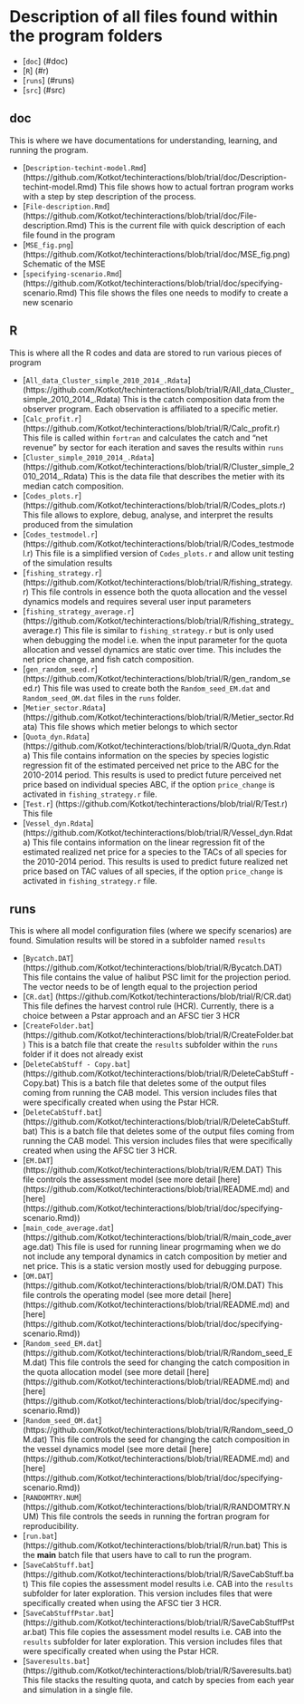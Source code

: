# Description of all files found within the program folders

* [`doc`] (#doc)
* [`R`] (#r)
* [`runs`] (#runs)
* [`src`] (#src)

## doc
This is where we have documentations for understanding, learning, and running the program.

* [`Description-techint-model.Rmd`] (https://github.com/Kotkot/techinteractions/blob/trial/doc/Description-techint-model.Rmd)
This file shows how to actual fortran program works with a step by step description of the process. 
* [`File-description.Rmd`] (https://github.com/Kotkot/techinteractions/blob/trial/doc/File-description.Rmd)
This is the current file with quick description of each file found in the program
* [`MSE_fig.png`] (https://github.com/Kotkot/techinteractions/blob/trial/doc/MSE_fig.png)
Schematic of the MSE 
* [`specifying-scenario.Rmd`] (https://github.com/Kotkot/techinteractions/blob/trial/doc/specifying-scenario.Rmd)
This file shows the files one needs to modify to create a new scenario

## R
This is where all the R codes and data are stored to run various pieces of program

* [`All_data_Cluster_simple_2010_2014_.Rdata`] (https://github.com/Kotkot/techinteractions/blob/trial/R/All_data_Cluster_simple_2010_2014_.Rdata)
This is the catch composition data from the observer program. Each observation is affiliated to a specific metier. 
* [`Calc_profit.r`] (https://github.com/Kotkot/techinteractions/blob/trial/R/Calc_profit.r)
This file is called within `fortran` and calculates the catch and "net revenue" by sector for each iteration and saves the results within `runs`
* [`Cluster_simple_2010_2014_.Rdata`] (https://github.com/Kotkot/techinteractions/blob/trial/R/Cluster_simple_2010_2014_.Rdata)
This is the data file that describes the metier with its median catch composition.
* [`Codes_plots.r`] (https://github.com/Kotkot/techinteractions/blob/trial/R/Codes_plots.r)
This file allows to explore, debug, analyse, and interpret the results produced from the simulation
* [`Codes_testmodel.r`] (https://github.com/Kotkot/techinteractions/blob/trial/R/Codes_testmodel.r)
This file is a simplified version of `Codes_plots.r` and allow unit testing of the simulation results
* [`fishing_strategy.r`] (https://github.com/Kotkot/techinteractions/blob/trial/R/fishing_strategy.r)
This file controls in essence both the quota allocation and the vessel dynamics models and requires several user input parameters
* [`fishing_strategy_average.r`] (https://github.com/Kotkot/techinteractions/blob/trial/R/fishing_strategy_average.r)
This file is similar to `fishing_strategy.r` but is only used when debugging the model i.e. when the input parameter for the quota allocation and vessel dynamics are static over time. This includes the net price change, and fish catch composition.
* [`gen_random_seed.r`] (https://github.com/Kotkot/techinteractions/blob/trial/R/gen_random_seed.r)
This file was used to create both the `Random_seed_EM.dat` and `Random_seed_OM.dat` files in the `runs` folder.
* [`Metier_sector.Rdata`] (https://github.com/Kotkot/techinteractions/blob/trial/R/Metier_sector.Rdata)
This file shows which metier belongs to which sector
* [`Quota_dyn.Rdata`] (https://github.com/Kotkot/techinteractions/blob/trial/R/Quota_dyn.Rdata)
This file contains information on the species by species logistic regression fit of the estimated perceived net price to the ABC for the 2010-2014 period. This results is used to predict future perceived net price based on individual species ABC, if the option `price_change` is activated in `fishing_strategy.r` file. 
* [`Test.r`] (https://github.com/Kotkot/techinteractions/blob/trial/R/Test.r)
This file 
* [`Vessel_dyn.Rdata`] (https://github.com/Kotkot/techinteractions/blob/trial/R/Vessel_dyn.Rdata)
This file contains information on the linear regression fit of the estimated realized net price for a species to the TACs of all species for the 2010-2014 period. This results is used to predict future realized net price based on TAC values of all species, if the option `price_change` is activated in `fishing_strategy.r` file. 

## runs
This is where all model configuration files (where we specify scenarios) are found. Simulation results will be stored in a subfolder named `results`

* [`Bycatch.DAT`] (https://github.com/Kotkot/techinteractions/blob/trial/R/Bycatch.DAT)
This file contains the value of halibut PSC limit for the projection period. The vector needs to be of length equal to the projection period
* [`CR.dat`] (https://github.com/Kotkot/techinteractions/blob/trial/R/CR.dat)
This file defines the harvest control rule (HCR). Currently, there is a choice between a Pstar approach and an AFSC tier 3 HCR
* [`CreateFolder.bat`] (https://github.com/Kotkot/techinteractions/blob/trial/R/CreateFolder.bat)
This is a batch file that create the `results` subfolder within the `runs` folder if it does not already exist 
* [`DeleteCabStuff - Copy.bat`] (https://github.com/Kotkot/techinteractions/blob/trial/R/DeleteCabStuff - Copy.bat)
This is a batch file that deletes some of the output files coming from running the CAB model. This version includes files that were specifically created when using the Pstar HCR.
* [`DeleteCabStuff.bat`] (https://github.com/Kotkot/techinteractions/blob/trial/R/DeleteCabStuff.bat)
This is a batch file that deletes some of the output files coming from running the CAB model. This version includes files that were specifically created when using the AFSC tier 3 HCR.
* [`EM.DAT`] (https://github.com/Kotkot/techinteractions/blob/trial/R/EM.DAT)
This file controls the assessment model (see more detail [here] (https://github.com/Kotkot/techinteractions/blob/trial/README.md) and [here] (https://github.com/Kotkot/techinteractions/blob/trial/doc/specifying-scenario.Rmd))
* [`main_code_average.dat`] (https://github.com/Kotkot/techinteractions/blob/trial/R/main_code_average.dat)
This file is used for running linear progrmaming when we do not include any temporal dynamics in catch composition by metier and net price. This is a static version mostly used for debugging purpose.
* [`OM.DAT`] (https://github.com/Kotkot/techinteractions/blob/trial/R/OM.DAT)
This file controls the operating model (see more detail [here] (https://github.com/Kotkot/techinteractions/blob/trial/README.md) and [here] (https://github.com/Kotkot/techinteractions/blob/trial/doc/specifying-scenario.Rmd))
* [`Random_seed_EM.dat`] (https://github.com/Kotkot/techinteractions/blob/trial/R/Random_seed_EM.dat)
This file controls the seed for changing the catch composition in the quota allocation model (see more detail [here] (https://github.com/Kotkot/techinteractions/blob/trial/README.md) and [here] (https://github.com/Kotkot/techinteractions/blob/trial/doc/specifying-scenario.Rmd)) 
* [`Random_seed_OM.dat`] (https://github.com/Kotkot/techinteractions/blob/trial/R/Random_seed_OM.dat)
This file controls the seed for changing the catch composition in the vessel dynamics model (see more detail [here] (https://github.com/Kotkot/techinteractions/blob/trial/README.md) and [here] (https://github.com/Kotkot/techinteractions/blob/trial/doc/specifying-scenario.Rmd)) 
* [`RANDOMTRY.NUM`] (https://github.com/Kotkot/techinteractions/blob/trial/R/RANDOMTRY.NUM)
This file controls the seeds in running the fortran program for reproducibility. 
* [`run.bat`] (https://github.com/Kotkot/techinteractions/blob/trial/R/run.bat)
This is the **main** batch file that users have to call to run the program. 
* [`SaveCabStuff.bat`] (https://github.com/Kotkot/techinteractions/blob/trial/R/SaveCabStuff.bat)
This file copies the assessment model results i.e. CAB into the `results` subfolder for later exploration. This version includes files that were specifically created when using the AFSC tier 3 HCR.
* [`SaveCabStuffPstar.bat`] (https://github.com/Kotkot/techinteractions/blob/trial/R/SaveCabStuffPstar.bat)
This file copies the assessment model results i.e. CAB into the `results` subfolder for later exploration. This version includes files that were specifically created when using the Pstar HCR.
* [`Saveresults.bat`] (https://github.com/Kotkot/techinteractions/blob/trial/R/Saveresults.bat)
This file stacks the resulting quota, and catch by species from each year and simulation in a single file. 
